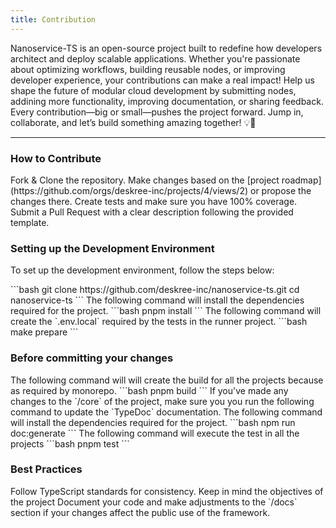 ```yaml
---
title: Contribution
---
```


Nanoservice-TS is an open-source project built to redefine how developers architect and deploy scalable applications. Whether you're passionate about optimizing workflows, building reusable nodes, or improving developer experience, your contributions can make a real impact! Help us shape the future of modular cloud development by submitting nodes, addining more functionality, improving documentation, or sharing feedback. Every contribution—big or small—pushes the project forward. Jump in, collaborate, and let’s build something amazing together! 💡🔧

---

### How to Contribute
<Steps>
  <Step title="First Step">
    Fork & Clone the repository.
  </Step>
  <Step title="Second Step">
    Make changes based on the [project roadmap](https://github.com/orgs/deskree-inc/projects/4/views/2) or propose the changes there.
  </Step>
  <Step title="Third Step">
    Create tests and make sure you have 100% coverage.
  </Step>
  <Step title="Forth Step">
    Submit a Pull Request with a clear description following the provided template.
  </Step>
</Steps>

### Setting up the Development Environment

To set up the development environment, follow the steps below:

<Steps>
  <Step title="Close the repository">
    ```bash
    git clone https://github.com/deskree-inc/nanoservice-ts.git
    cd nanoservice-ts
    ```
  </Step>
  <Step title="Install the dependencies">
  The following command will install the dependencies required for the project.
    ```bash
    pnpm install
    ```
  </Step>
  <Step title="Create env">
    The following command will create the `.env.local` required by the tests in the runner project.
    ```bash
    make prepare
    ```
  </Step>
</Steps>

### Before committing your changes

<Steps>
  <Step title="Run build process">
  The following command will will create the build for all the projects because as required by monorepo.
    ```bash
    pnpm build
    ```
  </Step>
  <Step title="Generate documentation">
  If you've made any changes to the `/core` of the project, make sure you you run the following command to update the `TypeDoc` documentation.
  The following command will install the dependencies required for the project.
    ```bash
    npm run doc:generate
    ```
  </Step>
  <Step title="Run test">
    The following command will execute the test in all the projects
    ```bash
    pnpm test
    ```
  </Step>
</Steps>

### Best Practices
<Steps>
  <Step title="First Step">
    Follow TypeScript standards for consistency.
  </Step>
  <Step title="Second Step">
    Keep in mind the objectives of the project
  </Step>
  <Step title="Third Step">
    Document your code and make adjustments to the `/docs` section if your changes affect the public use of the framework.
  </Step>
</Steps>